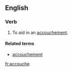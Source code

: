 ==English==

===Verb===
{{en-verb|accouch|es}}

# {{transitive}} To aid in an [[accouchement]].

====Related terms====
*[[accouchement]]

[[fr:accouche]]